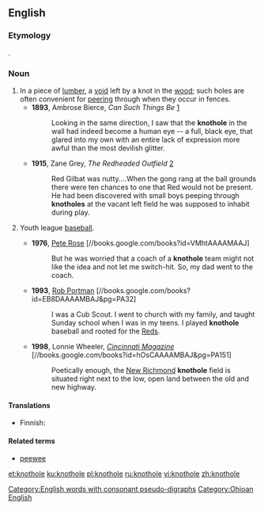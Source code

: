 ==English==

===Etymology===
{{compound|knot|hole|lang=en}}.

===Noun===
{{en-noun}}

# In a piece of [[lumber]], a [[void]] left by a knot in the [[wood]]; such holes are often convenient for [[peering]] through when they occur in fences.
#* '''1893''', Ambrose Bierce, ''Can Such Things Be'' [http://etext.virginia.edu/etcbin/ot2www-pubeng?specfile=/texts/english/modeng/publicsearch/modengpub.o2w&act=surround&offset=94501230&tag=Bierce,+Ambrose:+Can+Such+Things+Be,+1893&query=+knothole&id=BieCans]
#*: Looking in the same direction, I saw that the '''knothole''' in the wall had indeed become a human eye -- a full, black eye, that glared into my own with an entire lack of expression more awful than the most devilish glitter.
#* '''1915''', Zane Grey, ''The Redheaded Outfield'' [http://etext.virginia.edu/etcbin/ot2www-pubeng?specfile=/texts/english/modeng/publicsearch/modengpub.o2w&act=text&offset=329695594&textreg=1&query=knothole&id=GreRedh]
#*: Red Gilbat was nutty....When the gong rang at the ball grounds there were ten chances to one that Red would not be present. He had been discovered with small boys peeping through '''knotholes''' at the vacant left field he was supposed to inhabit during play.
# {{label|en|US|sports}} Youth league [[baseball]].
#* '''1976''', [[w:Pete Rose|Pete Rose]] [//books.google.com/books?id=VMhtAAAAMAAJ]
#*: But he was worried that a coach of a '''knothole''' team might not like the idea and not let me switch-hit. So, my dad went to the coach.
#* '''1993''', [[w:Rob Portman|Rob Portman]] [//books.google.com/books?id=EB8DAAAAMBAJ&pg=PA32]
#*: I was a Cub Scout. I went to church with my family, and taught Sunday school when I was in my teens. I played '''knothole''' baseball and rooted for the [[w:Cincinnati Reds|Reds]].
#* '''1998''', Lonnie Wheeler, ''[[w:Cincinnati Magazine|Cincinnati Magazine]]'' [//books.google.com/books?id=hOsCAAAAMBAJ&pg=PA151]
#*: Poetically enough, the [[w:New Richmond, Ohio|New Richmond]] '''knothole''' field is situated right next to the low, open land between the old and new highway.

====Translations====
{{trans-top|void left by a knot in the wood}}
* Finnish: {{t|fi|oksanreikä}}
{{trans-mid}}
{{trans-bottom}}

====Related terms====
* {{sense|baseball}} [[peewee]]

[[Category:English words with consonant pseudo-digraphs]]
[[Category:Ohioan English]]

[[et:knothole]]
[[ku:knothole]]
[[pl:knothole]]
[[ru:knothole]]
[[vi:knothole]]
[[zh:knothole]]